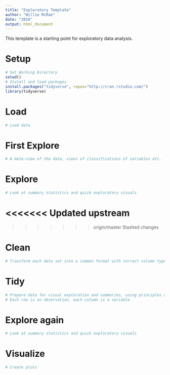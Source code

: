 ```yaml
---
title: "Exploratory Template"
author: "Willie McRae"
date: "2016"
output: html_document
---
```

This template is a starting point for exploratory data analysis.  

# Setup

```r
# Set Working Directory
setwd()
# Install and load packages
install.packages("tidyverse", repos="http://cran.rstudio.com/")
library(tidyverse)

```

# Load

```r
# Load data

```

# First Explore
 
```r
# A meta-view of the data, views of classifications of variables etc. 


```

# Explore 

```r
# Look at summary statistics and quick exploratory visuals

```
<<<<<<< Updated upstream
=======
>>>>>>> origin/master
>>>>>>> Stashed changes

# Clean

```r
# Transform each data set into a common format with correct column types

```

# Tidy

```r
# Prepare data for visual exploration and summaries, using principles of tidy data; 
# Each row is an observation, each column is a variable

```

# Explore again

```r
# Look at summary statistics and quick exploratory visuals

```

# Visualize

```r
# Create plots

```
